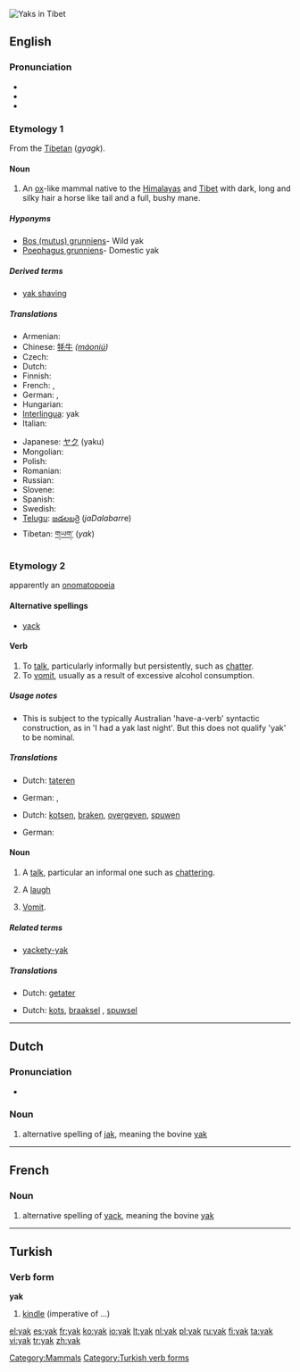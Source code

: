 [[Image:In Tibet, yaks are decorated and honored by the families they are part of.jpg|thumb|Yaks in Tibet]]
{{also|Yak|yäk}}
==English==

===Pronunciation===
{{wikipedia}}
* {{IPA|/jæk/}}
* {{rhymes|æk}}
* {{homophones|yack}}

===Etymology 1===
From the [[w:Tibetan language|Tibetan]] (''gyagk'').

====Noun====
{{en-noun}}

# An [[ox]]-like mammal native to the [[Himalayas]] and [[Tibet]] with dark, long and silky hair a horse like tail and a full, bushy mane.

=====Hyponyms=====
* [[Bos (mutus) grunniens]]- Wild yak
* [[Poephagus grunniens]]- Domestic yak

=====Derived terms=====
* [[yak shaving]]

=====Translations=====
{{trans-top|ox-like mammal}}
* Armenian: {{t-|hy|յակ|tr=''yak''|sc=Armn|xs=Armenian}}
* Chinese: [[牦牛]] ''([[máoniú]])''
* Czech: {{t+|cs|jak|m}}
* Dutch: {{t+|nl|jak|m}}
* Finnish: {{t+|fi|jakki}}
* French: {{t+|fr|yack|m}}, {{t+|fr|yak|m}}
* German: {{t+|de|Yak}}, {{t+|de|Jak}}
* Hungarian: {{t+|hu|jak}}
* [[Interlingua]]: yak
* Italian: {{t-|it|yak|m}}
{{trans-mid}}
* Japanese: [[ヤク]] (yaku)
* Mongolian: {{t-|mn|сарлаг|tr=''sarlag''|sc=Cyrl|xs=Mongolian}}
* Polish: {{t+|pl|jak|m}}
* Romanian: {{t|ro|iac|m}}
* Russian: {{t+|ru|як|m|tr=''jak''|sc=Cyrl}}
* Slovene: {{t+|sl|jak|m}}
* Spanish: {{t-|es|yac|m}}
* Swedish: {{t-|sv|jak|m}}
* [[Telugu]]: [[జడలబర్రె]] (''jaDalabarr''e)
* Tibetan: [[གཡག་]] (''yak'')
{{trans-bottom}}

===Etymology 2===
apparently an [[onomatopoeia]]

====Alternative spellings====
* [[yack]]

====Verb====
{{en-verb|yak|k|ing}}

# To [[talk]], particularly informally but persistently, such as [[chatter]].
# To [[vomit]], usually as a result of excessive alcohol consumption.

=====Usage notes=====
* This <!--[chatter? vomit? both?]--> is subject to the typically Australian 'have-a-verb' syntactic construction, as in 'I had a yak last night'. But this does not qualify 'yak' to be nominal.

=====Translations=====
{{trans-top|talk informally, persistently}}
* Dutch: [[tateren]]
{{trans-mid}}
* German: {{t+|de|quatschen}}, {{t+|de|quasseln}}
{{trans-bottom}}
{{trans-top|vomit}}
* Dutch: [[kotsen]], [[braken]], [[overgeven]], [[spuwen]]
{{trans-mid}}
* German: {{t+|de|kotzen}}
{{trans-bottom}}

====Noun====
{{en-noun}}

# A [[talk]], particular an informal one such as [[chattering]].
# {{slang}} A [[laugh]]
# [[vomit|Vomit]].

=====Related terms=====
* [[yackety-yak]]

=====Translations=====
{{trans-top|informal, persistent talk, chattering}}
* Dutch: [[getater]] {{n}}
{{trans-mid}}
{{trans-bottom}}

{{trans-top|vomit}}
* Dutch: [[kots]], [[braaksel]] {{n}}, [[spuwsel]] {{n}}
{{trans-mid}}
{{trans-bottom}}

[[Category:Mammals]]

----

==Dutch==

===Pronunciation===
* {{audio|Nl-yak.ogg|Audio}}

===Noun===
{{nl-noun|pl1=jakken|pl2=jaks}}

# alternative spelling of [[jak]], meaning the bovine [[#English|yak]]

----

==French==

===Noun===
{{fr-noun|m}}

# alternative spelling of [[yack]], meaning the bovine [[#English|yak]]

----

==Turkish==

===Verb form===
'''yak'''

# [[kindle]] (imperative of ...)

[[Category:Turkish verb forms]]

[[el:yak]]
[[es:yak]]
[[fr:yak]]
[[ko:yak]]
[[io:yak]]
[[lt:yak]]
[[nl:yak]]
[[pl:yak]]
[[ru:yak]]
[[fi:yak]]
[[ta:yak]]
[[vi:yak]]
[[tr:yak]]
[[zh:yak]]
